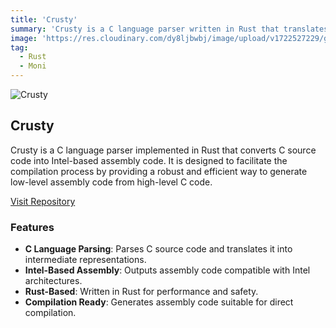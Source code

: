 ```yaml
---
title: 'Crusty'
summary: 'Crusty is a C language parser written in Rust that translates C source code into Intel-based assembly code for compilation. It is designed to provide a high-performance, accurate translation of C code into low-level assembly instructions.'
image: 'https://res.cloudinary.com/dy8ljbwbj/image/upload/v1722527229/gnu-db-2_u0inhp.jpg'
tag:
  - Rust
  - Moni
---
```


![Crusty](https://res.cloudinary.com/dy8ljbwbj/image/upload/v1722527229/gnu-db-2_u0inhp.jpg)

## Crusty

Crusty is a C language parser implemented in Rust that converts C source code into Intel-based assembly code. It is designed to facilitate the compilation process by providing a robust and efficient way to generate low-level assembly code from high-level C code.

[Visit Repository](https://github.com/AvaterClasher/crusty)

### Features

- **C Language Parsing**: Parses C source code and translates it into intermediate representations.
- **Intel-Based Assembly**: Outputs assembly code compatible with Intel architectures.
- **Rust-Based**: Written in Rust for performance and safety.
- **Compilation Ready**: Generates assembly code suitable for direct compilation.